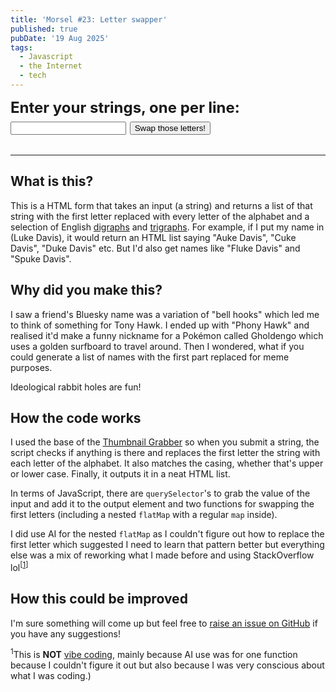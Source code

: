 ```yaml
---
title: 'Morsel #23: Letter swapper'
published: true
pubDate: '19 Aug 2025'
tags:
  - Javascript
  - the Internet
  - tech
---
```



<section style="margin-bottom:2rem;font-size:1.5rem;font-weight: 700;">
    <form id="swap-first-letter-form">
        <label for="text-to-swap">Enter your strings, one per line: </label>
        <input type="text" id="text-to-swap" name="text-to-swap" required="">
        </input>
        <button type="submit">Swap those letters!</button>
    </form>
</section>

<section id="swapped-result" style="margin:1rem 0;font-size:1.5rem;font-weight: 700;"></section>

---

## What is this?

This is a HTML form that takes an input (a string) and returns a list of that string with the first letter replaced with every letter of the alphabet and a selection of English [digraphs](https://en.wikipedia.org/wiki/Digraph_(orthography)) and [trigraphs](https://en.wikipedia.org/wiki/Trigraph_(orthography)). For example, if I put my name in (Luke Davis), it would return an HTML list saying "Auke Davis", "Cuke Davis", "Duke Davis" etc. But I'd also get names like "Fluke Davis" and "Spuke Davis".

## Why did you make this?

I saw a friend's Bluesky name was a variation of "bell hooks" which led me to think of something for Tony Hawk. I ended up with "Phony Hawk" and realised it'd make a funny nickname for a Pokémon called Gholdengo which uses a golden surfboard to travel around. Then I wondered, what if you could generate a list of names with the first part replaced for meme purposes.

Ideological rabbit holes are fun!

## How the code works

I used the base of the [Thumbnail Grabber](/morsels/morsel-13/) so when you submit a string, the script checks if anything is there and replaces the first letter the string with each letter of the alphabet. It also matches the casing, whether that's upper or lower case. Finally, it outputs it in a neat HTML list.

In terms of JavaScript, there are ```querySelector```'s to grab the value of the input and add it to the output element and two functions for swapping the first letters (including a nested ```flatMap``` with a regular ```map``` inside).

I did use AI for the nested ```flatMap``` as I couldn't figure out how to replace the first letter which suggested I need to learn that pattern better but everything else was a mix of reworking what I made before and using StackOverflow lol<sup>[<a href="in-1">1</a>]</sup>

## How this could be improved

I'm sure something will come up but feel free to [raise an issue on GitHub](https://github.com/starchildluke/astro/issues) if you have any suggestions!

<IcebergNotes>
    <sup id="in-1">1</sup>This is <strong>NOT</strong> <a href="/posts/some-genuine-thoughts-vibe-coding/">vibe coding</a>, mainly because AI use was for one function because I couldn't figure it out but also because I was very conscious about what I was coding.)
</IcebergNotes>

<Swapped />